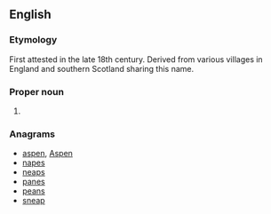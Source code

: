 {{also|snape}}
==English==
{{wikipedia}}

===Etymology===
First attested in the late 18th century. Derived from various villages in England and southern Scotland sharing this name.

===Proper noun===
{{en-proper noun}}

# {{surname|from=Old English}}

===Anagrams===
* [[aspen#English|aspen]], [[Aspen#English|Aspen]]
* [[napes#English|napes]]
* [[neaps#English|neaps]]
* [[panes#English|panes]]
* [[peans#English|peans]]
* [[sneap#English|sneap]]